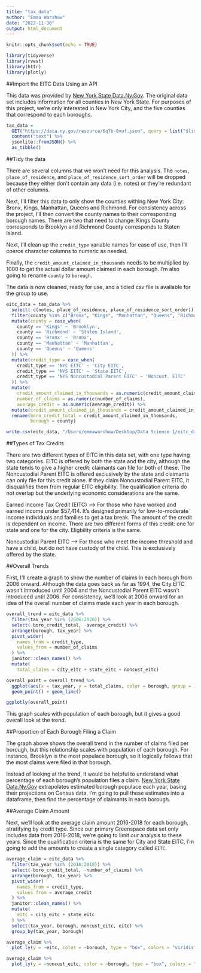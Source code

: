 ```yaml
---
title: "tax_data"
author: "Emma Warshaw"
date: "2022-11-30"
output: html_document
---
```


```r
knitr::opts_chunk$set(echo = TRUE)
```

```r
library(tidyverse)
library(rvest)
library(httr)
library(plotly)
```

##Import the EITC Data Using an API

This data was provided by [New York State Data.Ny.Gov](https://data.ny.gov/Government-Finance/Earned-Income-Tax-Credit-EITC-Claims-by-Credit-Typ/6q7b-8vuf).  The original data set includes information for all counties in New York State.  For purposes of this project, we're only interested in New York City, and the five counties that correspond to each boroughs.   

```r
tax_data = 
  GET("https://data.ny.gov/resource/6q7b-8vuf.json", query = list("$limit" = 5000)) %>% 
  content("text") %>% 
  jsonlite::fromJSON() %>% 
  as_tibble()
```

##Tidy the data 

There are several columns that we won't need for this analysis.  The `notes`, `place_of_residence`, and `place_of_residence_sort_order` will be dropped because they either don't contain any data (i.e. notes) or they're redundant of other columns.  

Next, I'll filter this data to only show the counties withing New York City: Bronx, Kings, Manhattan, Queens and Richmond.  For consistency across the project, I'll then convert the county names to their corresponding borough names.  There are two that need to change: Kings County corresponds to Brooklyn and Richmond County corresponds to Staten Island. 

Next, I'll clean up the `credit_type` variable names for ease of use, then I'll coerce character columns to numeric as needed.

Finally, the `credit_amount_claimed_in_thousands` needs to be multiplied by 1000 to get the actual dollar amount claimed in each borough.  I'm also going to rename `county` to `borough`.   

The data is now cleaned, ready for use, and a tidied csv file is available for the group to use.  

```r
eitc_data = tax_data %>%
  select(-c(notes, place_of_residence, place_of_residence_sort_order)) %>% 
  filter(county %in% c("Bronx", "Kings", "Manhattan", "Queens", "Richmond")) %>% 
  mutate(county = case_when(
    county == 'Kings' ~ 'Brooklyn', 
    county == 'Richmond' ~ 'Staten Island', 
    county == 'Bronx' ~ 'Bronx',
    county == 'Manhattan' ~ 'Manhattan',
    county == 'Queens' ~ 'Queens'
  )) %>% 
  mutate(credit_type = case_when(
    credit_type == 'NYC EITC' ~ 'City EITC',
    credit_type == 'NYS EITC' ~ 'State EITC',
    credit_type == 'NYS Noncustodial Parent EITC' ~ 'Noncust. EITC'
  )) %>% 
  mutate(
    credit_amount_claimed_in_thousands = as.numeric(credit_amount_claimed_in_thousands), 
    number_of_claims = as.numeric(number_of_claims),
    average_credit = as.numeric(average_credit)) %>% 
  mutate(credit_amount_claimed_in_thousands = credit_amount_claimed_in_thousands * 1000) %>% 
  rename(boro_credit_total = credit_amount_claimed_in_thousands, 
         borough = county)

write.csv(eitc_data, "/Users/emmawarshaw/Desktop/Data Science 1/eitc_data.csv", row.names = FALSE)
```

##Types of Tax Credits

There are two different types of EITC in this data set, with one type having two categories.  EITC is offered by both the state and the city, although the state tends to give a higher credit: claimants can file for both of these.  The Noncustodial Parent EITC is offered exclusively by the state and claimants can only file for this credit alone.  If they claim Noncustodial Parent EITC, it disqualifies them from regular EITC eligibility.  The qualification criteria do not overlap but the underlying economic considerations are the same.  

Earned Income Tax Credit (EITC) --> For those who have worked and earned income under $57,414.  It's designed primarily for low-to-moderate income individuals and families to get a tax break.  The amount of the credit is dependent on income.  There are two different forms of this credit: one for state and one for the city.  Eligbility criteria is the same.     

Noncustodial Parent EITC --> For those who meet the income threshold and have a child, but do not have custody of the child.  This is exclusively offered by the state.

##Overall Trends

First, I'll create a graph to show the number of claims in each borough from 2006 onward.  Although the data goes back as far as 1994, the City EITC wasn't introduced until 2004 and the Noncustodial Parent EITC wasn't introduced until 2006.  For consistency, we'll look at 2006 onward for an idea of the overall number of claims made each year in each borough.      

```r
overall_trend = eitc_data %>% 
  filter(tax_year %in% (2006:2020)) %>%
  select(-boro_credit_total, -average_credit) %>% 
  arrange(borough, tax_year) %>%
  pivot_wider(
    names_from = credit_type,
    values_from = number_of_claims
  ) %>% 
  janitor::clean_names() %>% 
  mutate(
    total_claims = city_eitc + state_eitc + noncust_eitc)

overall_point = overall_trend %>%
  ggplot(aes(x = tax_year, y = total_claims, color = borough, group = 1)) + 
  geom_point() + geom_line()

ggplotly(overall_point)
```

This graph scales with population of each borough, but it gives a good overall look at the trend. 

##Proportion of Each Borough Filing a Claim

The graph above shows the overall trend in the number of claims filed per borough, but this relationship scales with population of each borough.  For instance, Brooklyn is the most populace borough, so it logically follows that the most claims were filed in that borough.  

Instead of looking at the trend, it would be helpful to understand what percentage of each borough's population files a claim.  [New York State Data.Ny.Gov](https://www.nyc.gov/site/planning/planning-level/nyc-population/nyc-population-current-estimates.page) extrapolates estimated borough populace each year, basing their projections on Census data.  I'm going to pull these estimates into a dataframe, then find the percentage of claimants in each borough.    

##Average Claim Amount 

Next, we'll look at the average claim amount 2016-2018 for each borough, stratifying by credit type.  Since our primary Greenspace data set only includes data from 2016-2018, we're going to limit our analysis to these years.  Since the qualification criteria is the same for City and State EITC, I'm going to add the amounts to create a single category called `EITC`.   

```r
average_claim = eitc_data %>%
  filter(tax_year %in% (2016:2018)) %>%
  select(-boro_credit_total, -number_of_claims) %>% 
  arrange(borough, tax_year) %>%
  pivot_wider(
    names_from = credit_type,
    values_from = average_credit
  ) %>% 
  janitor::clean_names() %>% 
  mutate(
    eitc = city_eitc + state_eitc
  ) %>% 
  select(tax_year, borough, noncust_eitc, eitc) %>%
  group_by(tax_year, borough)

average_claim %>%
  plot_ly(y = ~eitc, color = ~borough, type = "box", colors = "viridis")

average_claim %>%
  plot_ly(y = ~noncust_eitc, color = ~borough, type = "box", colors = "viridis") 

```
